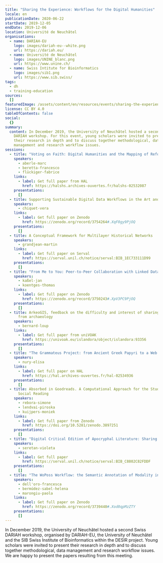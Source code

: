 ```yaml
---
title: "Sharing the Experience: Workflows for the Digital Humanities"
locale: en
publicationDate: 2020-06-22
startDate: 2019-12-05
endDate: 2019-12-06
location: Université de Neuchâtel
organisations:
  - name: DARIAH-EU
    logo: images/dariah-eu--white.png
    url: https://dariah.eu/
  - name: Université de Neuchâtel
    logo: images/UNINE_blanc.png
    url: https://www.unine.ch/
  - name: Swiss Intitute for Bioinformatics
    logo: images/sib1.png
    url: https://www.sib.swiss/
tags:
  - dh
  - training-education
sources:
  []
featuredImage: /assets/content/en/resources/events/sharing-the-experience-workflows-for-the-digital-humanities/image.png
license: CC BY 4.0
tableOfContents: false
social:
  {}
summary:
  content: In December 2019, the University of Neuchâtel hosted a second Swiss
    DARIAH workshop. For this event, young scholars were invited to present
    their research in depth and to discuss together methodological, data
    management and research workflow issues.
sessions:
  - title: "Voting on Faith: Digital Humanities and the Mapping of Reformation Ballots"
    speakers:
      - aberle-marc
      - beretta-francesco
      - flückiger-fabrice
    links:
      - label: Get full paper from HAL
        href: https://halshs.archives-ouvertes.fr/halshs-02532087
    presentations:
      []
  - title: Supporting Sustainable Digital Data Workflows in the Art and Humanities
    speakers:
      - chiquet-vera
    links:
      - label: Get full paper on Zenodo
        href: https://zenodo.org/record/3754264#.XqF0gy9PjOQ
    presentations:
      []
  - title: A Conceptual Framework for Multilayer Historical Networks
    speakers:
      - grandjean-martin
    links:
      - label: Get full paper on Serval
        href: https://serval.unil.ch/notice/serval:BIB_1EC733111D99
    presentations:
      []
  - title: "From Me to You: Peer-to-Peer Collaboration with Linked Data"
    speakers:
      - kaßel-jan
      - koentges-thomas
    links:
      - label: Get full paper on Zenodo
        href: https://zenodo.org/record/3750243#.XpV3PC9PjOQ
    presentations:
      []
  - title: ArkeoGIS, feedback on the difficulty and interest of sharing digital data
      from archaeology
    speakers:
      - bernard-loup
    links:
      - label: Get full paper from uniVOAK
        href: https://univoak.eu/islandora/object/islandora:93356
    presentations:
      []
  - title: "The Grammateus Project: from Ancient Greek Papyri to a Web Application"
    speakers:
      - nury-elisa
    links:
      - label: Get full paper on HAL
        href: https://hal.archives-ouvertes.fr/hal-02534936
    presentations:
      []
  - title: Absorbed in Goodreads. A Computational Approach for the Study of Online
      Social Reading
    speakers:
      - rebora-simone
      - lendvai-piroska
      - kuijpers-moniek
    links:
      - label: Get full paper from Zenodo
        href: https://doi.org/10.5281/zenodo.3897251
    presentations:
      []
  - title: "Digital Critical Edition of Apocryphal Literature: Sharing the Pipeline"
    speakers:
      - seretan-violeta
    links:
      - label: Get full paper
        href: https://serval.unil.ch/notice/serval:BIB_C8802C82FDDF
    presentations:
      []
  - title: "The WoPoss Workflow: the Semantic Annotation of Modality in a Diachronic Corpus"
    speakers:
      - dell'oro-francesca
      - bermúdez-sabel-helena
      - marongiu-paola
    links:
      - label: Get full paper on Zenodo
        href: https://zenodo.org/record/3739440#.Xod0qpMzZTY
    presentations:
      []
---
```

In December 2019, the University of Neuchâtel hosted a second Swiss DARIAH workshop, organised by DARIAH-EU, the University of Neuchâtel and the SIB Swiss Institute of Bioinformatics within the DESIR project. Young scholars were invited to present their research in depth and to discuss together methodological, data management and research workflow issues. We are happy to present the papers resulting from this meeting.
